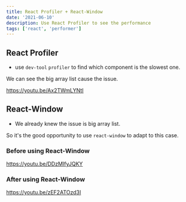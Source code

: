 ```yaml
---
title: React Profiler + React-Window
date: '2021-06-10'
description: Use React Profiler to see the performance
tags: ['react', 'performer']
---
```


## React Profiler

- use `dev-tool` `profiler` to find which component is the slowest one.

We can see the big array list cause the issue.

https://youtu.be/Ax2TWmLYNtI

## React-Window

- We already knew the issue is big array list.

So it's the good opportunity to use `react-window` to adapt to this case.

### Before using React-Window

https://youtu.be/DDzMIfyJQKY

### After using React-Window

https://youtu.be/zEF2ATOzd3I
